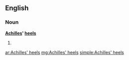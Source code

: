 ==English==

===Noun===
'''[[Achilles]]' [[heel]]s'''

# {{alternative plural of|[[Achilles' heel]]|[[Achilles heels]]}}

[[ar:Achilles' heels]]
[[mg:Achilles' heels]]
[[simple:Achilles' heels]]